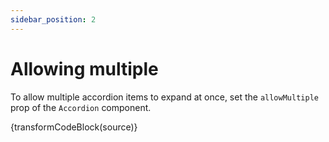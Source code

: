 ```yaml
---
sidebar_position: 2
---
```



# Allowing multiple

To allow multiple accordion items to expand at once, set the `allowMultiple` prop of the
`Accordion` component.

<Multiple />

<CodeBlock language="jsx">{transformCodeBlock(source)}</CodeBlock>
